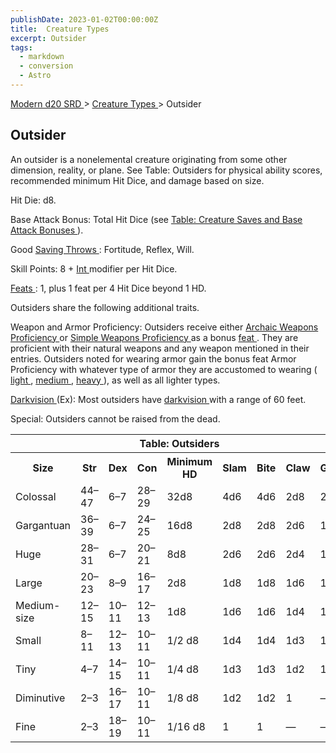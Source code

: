 ```yaml
---
publishDate: 2023-01-02T00:00:00Z
title:  Creature Types 
excerpt: Outsider
tags:
  - markdown
  - conversion
  - Astro
---
```


[ Modern d20 SRD ](/#modernD20) > [ Creature Types ](modern-d20-srd-creature-types-index) > Outsider

##  Outsider

An outsider is a nonelemental creature originating from some other dimension,
reality, or plane. See Table: Outsiders for physical ability scores,
recommended minimum Hit Dice, and damage based on size.

Hit Die: d8.

Base Attack Bonus: Total Hit Dice (see [ Table: Creature Saves and Base Attack Bonuses ](modern-d20-srd-creature-types-index) ).

Good [ Saving Throws ](modern-d20-srd-basics-saving-throws) : Fortitude,
Reflex, Will.

Skill Points: 8 + [ Int ](modern-d20-srd-basics-ability-scores) modifier per
Hit Dice.

[ Feats ](modern-d20-srd-feats-index) : 1, plus 1 feat per 4 Hit Dice beyond 1
HD.

Outsiders share the following additional traits.

Weapon and Armor Proficiency: Outsiders receive either [ Archaic Weapons Proficiency ](modern-d20-srd-feats-archaic-weapons-proficiency) or [ Simple Weapons Proficiency ](modern-d20-srd-feats-simple-weapons-proficiency) as a
bonus [ feat ](modern-d20-srd-feats-index) . They are proficient with their
natural weapons and any weapon mentioned in their entries. Outsiders noted for
wearing armor gain the bonus feat Armor Proficiency with whatever type of
armor they are accustomed to wearing ( [ light ](modern-d20-srd-feats-armor-proficiency-light) , [ medium ](modern-d20-srd-feats-armor-proficiency-medium)
, [ heavy ](modern-d20-srd-feats-armor-proficiency-heavy) ), as well as all
lighter types.

[ Darkvision ](modern-d20-srd-special-abilities-darkvision) (Ex): Most
outsiders have [ darkvision ](modern-d20-srd-special-abilities-darkvision)
with a range of 60 feet.

Special: Outsiders cannot be raised from the dead.


<table> <th colspan="9"> Table: Outsiders </th> <tr> <th> Size </th> <th> Str </th> <th> Dex </th> <th> Con </th> <th> Minimum HD </th> <th> Slam </th> <th> Bite </th> <th> Claw </th> <th> Gore </th> </tr> <tr> <td> Colossal </td> <td> 44–47 </td> <td> 6–7 </td> <td> 28–29 </td> <td> 32d8 </td> <td> 4d6 </td> <td> 4d6 </td> <td> 2d8 </td> <td> 2d6 </td> </tr> <tr class="shaded"> <td> Gargantuan </td> <td> 36–39 </td> <td> 6–7 </td> <td> 24–25 </td> <td> 16d8 </td> <td> 2d8 </td> <td> 2d8 </td> <td> 2d6 </td> <td> 1d8 </td> </tr> <tr> <td> Huge </td> <td> 28–31 </td> <td> 6–7 </td> <td> 20–21 </td> <td> 8d8 </td> <td> 2d6 </td> <td> 2d6 </td> <td> 2d4 </td> <td> 1d6 </td> </tr> <tr class="shaded"> <td> Large </td> <td> 20–23 </td> <td> 8–9 </td> <td> 16–17 </td> <td> 2d8 </td> <td> 1d8 </td> <td> 1d8 </td> <td> 1d6 </td> <td> 1d4 </td> </tr> <tr> <td> Medium-size </td> <td> 12–15 </td> <td> 10–11 </td> <td> 12–13 </td> <td> 1d8 </td> <td> 1d6 </td> <td> 1d6 </td> <td> 1d4 </td> <td> 1d3 </td> </tr> <tr class="shaded"> <td> Small </td> <td> 8–11 </td> <td> 12–13 </td> <td> 10–11 </td> <td> 1/2 d8 </td> <td> 1d4 </td> <td> 1d4 </td> <td> 1d3 </td> <td> 1d2 </td> </tr> <tr> <td> Tiny </td> <td> 4–7 </td> <td> 14–15 </td> <td> 10–11 </td> <td> 1/4 d8 </td> <td> 1d3 </td> <td> 1d3 </td> <td> 1d2 </td> <td> 1 </td> </tr> <tr class="shaded"> <td> Diminutive </td> <td> 2–3 </td> <td> 16–17 </td> <td> 10–11 </td> <td> 1/8 d8 </td> <td> 1d2 </td> <td> 1d2 </td> <td> 1 </td> <td> — </td> </tr> <tr> <td> Fine </td> <td> 2–3 </td> <td> 18–19 </td> <td> 10–11 </td> <td> 1/16 d8 </td> <td> 1 </td> <td> 1 </td> <td> — </td> <td> — </td> </tr> </table>


